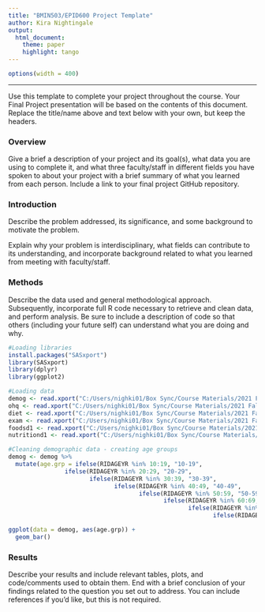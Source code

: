 ```yaml
---
title: "BMIN503/EPID600 Project Template"
author: Kira Nightingale
output: 
  html_document:
    theme: paper 
    highlight: tango
---
```

```r
options(width = 400)
```  
***
Use this template to complete your project throughout the course. Your Final Project presentation will be based on the contents of this document. Replace the title/name above and text below with your own, but keep the headers.

### Overview
Give a brief a description of your project and its goal(s), what data you are using to complete it, and what three faculty/staff in different fields you have spoken to about your project with a brief summary of what you learned from each person. Include a link to your final project GitHub repository.


### Introduction 
Describe the problem addressed, its significance, and some background to motivate the problem.

Explain why your problem is interdisciplinary, what fields can contribute to its understanding, and incorporate background related to what you learned from meeting with faculty/staff.


### Methods
Describe the data used and general methodological approach. Subsequently, incorporate full R code necessary to retrieve and clean data, and perform analysis. Be sure to include a description of code so that others (including your future self) can understand what you are doing and why. 
```r

#Loading libraries
install.packages("SASxport")
library(SASxport)
library(dplyr)
library(ggplot2)

#Loading data
demog <- read.xport("C:/Users/nighki01/Box Sync/Course Materials/2021 Fall_Biomedical Informatics/BMIN503_Final_Project/Data/DEMO_J.XPT")
ohq <- read.xport("C:/Users/nighki01/Box Sync/Course Materials/2021 Fall_Biomedical Informatics/BMIN503_Final_Project/Data/OHQ_J.XPT")
diet <- read.xport("C:/Users/nighki01/Box Sync/Course Materials/2021 Fall_Biomedical Informatics/BMIN503_Final_Project/Data/DBQ_J.XPT")
exam <- read.xport("C:/Users/nighki01/Box Sync/Course Materials/2021 Fall_Biomedical Informatics/BMIN503_Final_Project/Data/OHXDEN_J.XPT")
foodsd1 <- read.xport("C:/Users/nighki01/Box Sync/Course Materials/2021 Fall_Biomedical Informatics/BMIN503_Final_Project/Data/DR1IFF_J.XPT")
nutritiond1 <- read.xport("C:/Users/nighki01/Box Sync/Course Materials/2021 Fall_Biomedical Informatics/BMIN503_Final_Project/Data/DR1TOT_J.XPT")

#Cleaning demographic data - creating age groups
demog <- demog %>%
  mutate(age.grp = ifelse(RIDAGEYR %in% 10:19, "10-19",
                ifelse(RIDAGEYR %in% 20:29, "20-29",
                       ifelse(RIDAGEYR %in% 30:39, "30-39",
                              ifelse(RIDAGEYR %in% 40:49, "40-49",
                                     ifelse(RIDAGEYR %in% 50:59, "50-59",
                                            ifelse(RIDAGEYR %in% 60:69, "60-69",
                                                   ifelse(RIDAGEYR %in% 70:79, "70-79",
                                                          ifelse(RIDAGEYR >79, "80+", "<10")))))))))

ggplot(data = demog, aes(age.grp)) +
  geom_bar()

```


### Results
Describe your results and include relevant tables, plots, and code/comments used to obtain them. End with a brief conclusion of your findings related to the question you set out to address. You can include references if you'd like, but this is not required.
